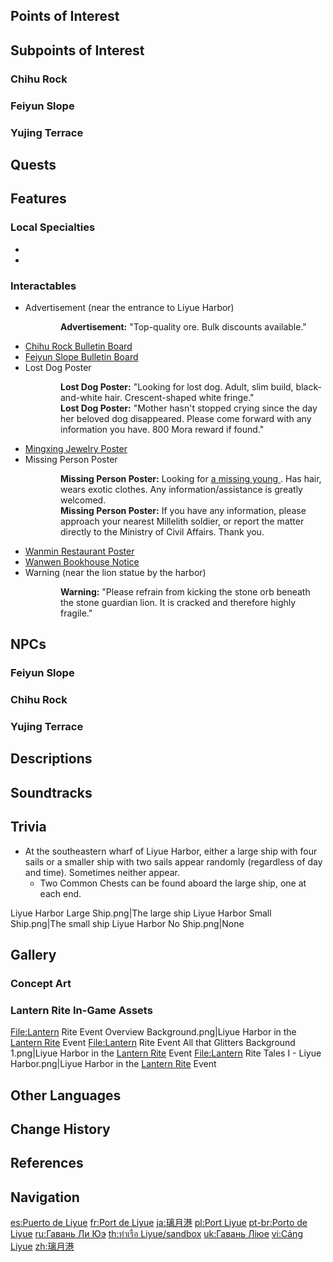 {{About|the city|the nation|Liyue|the soundtrack|Liyue (Soundtrack)}}
{{Location Infobox
|image        = <gallery>
Liyue Harbor.png|In-game
Liyue Harbor Map.png|Map
</gallery>
|type         = Subarea
|type2        = Main City
|region       = Liyue
|area         = Sea of Clouds
}}
{{Location Intro|{{Lang|'''Liyue Harbor'''|zh=璃月港|zh_rm=Líyuè-gǎng|zh_tl=Liyue Harbor}}|description=<p>Before the [[Archon War]], [[Rex Lapis]] brought his people south of [[Mt. Tianheng]], to found what is now known as Liyue Harbor. They tried to expand their city to [[Guili Plains]], but after [[Guizhong]] died during the [[Archon War]], they moved back to Liyue Harbor. </p>}}

==Points of Interest==
{{Locations by Category Table
|Liyue Harbor Locations
|type = Points of Interest
|not = Points of Interest with Parent Points of Interest
|not2 = Bulletin Boards}}

==Subpoints of Interest==
===Chihu Rock===
{{Locations by Category List
|Chihu Rock Locations&Points of Interest with Parent Points of Interest
|not = Bulletin Boards}}

===Feiyun Slope===
{{Locations by Category List
|Feiyun Slope Locations&Points of Interest with Parent Points of Interest
|not = Bulletin Boards|2}}

===Yujing Terrace===
{{Locations by Category List
|Yujing Terrace Locations&Points of Interest with Parent Points of Interest
|not = Bulletin Boards}}

==Quests==
{{Quests by Category List|heo=1}}

==Features==
===Local Specialties===
*{{Item|Glaze Lily}}
*{{Item|Silk Flower}}

===Interactables===
* Advertisement (near the entrance to Liyue Harbor)
{{Dialogue Start}}
::'''Advertisement:''' "Top-quality ore. Bulk discounts available."
{{Dialogue End}}
*[[Chihu Rock Bulletin Board]]
*[[Feiyun Slope Bulletin Board]]
*Lost Dog Poster
{{Dialogue Start}}
::'''Lost Dog Poster:''' "Looking for lost dog. Adult, slim build, black-and-white hair. Crescent-shaped white fringe."
::'''Lost Dog Poster:''' "Mother hasn't stopped crying since the day her beloved dog disappeared. Please come forward with any information you have. 800 Mora reward if found."
{{Dialogue End}}
*[[Mingxing Jewelry#Mingxing Jewelry Poster|Mingxing Jewelry Poster]]
*Missing Person Poster
{{Dialogue Start}}
::'''Missing Person Poster:''' Looking for [[Traveler's Sibling|a missing young {{MC|m=female|f=male}}]]. Has {{sic|blond}} hair, wears exotic clothes. Any information/assistance is greatly welcomed.
::'''Missing Person Poster:''' If you have any information, please approach your nearest Millelith soldier, or report the matter directly to the Ministry of Civil Affairs. Thank you.
{{Dialogue End}}
*[[Wanmin Restaurant#Wanmin Restaurant Poster|Wanmin Restaurant Poster]]
*[[Wanwen Bookhouse#Wanwen Bookhouse Notice|Wanwen Bookhouse Notice]]
*Warning (near the lion statue by the harbor)
{{Dialogue Start}}
::'''Warning:''' "Please refrain from kicking the stone orb beneath the stone guardian lion. It is cracked and therefore highly fragile."
{{Dialogue End}}

==NPCs==
===Feiyun Slope===
{{Transclude|Feiyun Slope|NPCs}}

===Chihu Rock===
{{Transclude|Chihu Rock|NPCs}}

===Yujing Terrace===
{{Transclude|Yujing Terrace|NPCs}}

==Descriptions==
{{Description|A prosperous port city where a thousand ships drop anchor. Under the aegis of countless contracts and regulations, innumerable goods change hands and grace the seven nations with their presence. Welcome to Liyue, wayfaring Traveler.|Viewpoint, [[Where Merchants Flock And All Ships Dock]]}}
{{Description|The establishment of the harbor kicked off Liyue's seafaring trade. As Teyvat's largest market harbor, the sheer amount of goods that flow to and from it is simply incomparable for other ports.<br>Every year during the [[Lantern Rite]] you can see thousands of lanterns ascend into the night sky &mdash; a Liyue event that you can't afford to miss.|[https://genshin.hoyoverse.com/en/map Exploration], Genshin Impact Official Site}}

==Soundtracks==
{{Soundtracks by Category Table|type=location}}

==Trivia==
* At the southeastern wharf of Liyue Harbor, either a large ship with four sails or a smaller ship with two sails appear randomly (regardless of day and time). Sometimes neither appear.
** Two Common Chests can be found aboard the large ship, one at each end.
<gallery>
Liyue Harbor Large Ship.png|The large ship
Liyue Harbor Small Ship.png|The small ship
Liyue Harbor No Ship.png|None
</gallery>

==Gallery==

=== Concept Art ===
{{Files by Category Gallery|Liyue Harbor Concept Art}}

=== Lantern Rite In-Game Assets ===
<gallery>
File:Lantern Rite Event Overview Background.png|Liyue Harbor in the [[Lantern Rite]] Event
File:Lantern Rite Event All that Glitters Background 1.png|Liyue Harbor in the [[Lantern Rite]] Event
File:Lantern Rite Tales I - Liyue Harbor.png|Liyue Harbor in the [[Lantern Rite]] Event
</gallery>

==Other Languages==
{{Other Languages
|en      = Liyue Harbor
|zhs     = 璃月港
|zhs_rm  = Líyuè-gǎng
|zht     = 璃月港
|zht_rm  = Líyuè-gǎng
|zh_tl   = [[Liyue]] Harbor
|ja      = {{Rubi|璃|リー|月|ユェ|港|こう}}
|ja_rm   = Riiywe-kou<ref>[[Map]], Label: Liyue Harbor (Japanese)</ref>
|ja_tl   = Liyue Harbor
|ko      = 리월항
|ko_rm   = Riwol-hang
|ko_tl   = Liyue Harbor
|es      = Liyue
|fr      = Port de Liyue
|fr_tl   = Liyue Harbor
|ru      = Гавань Ли Юэ
|ru_tl   = Liyue Harbor
|th      = Liyue
|vi      = {{tt|Cảng|港}} Liyue
|vi_tl   = Liyue Harbor
|de      = Liyue
|id      = Liyue Harbor
|pt      = Porto de Liyue
|pt_tl   = Liyue Harbor
|tr      = Liyue Limanı
|tr_tl   = Liyue Harbor
|it      = Porto di Liyue
|it_tl   = Liyue Harbor
}}

==Change History==
{{Change History|1.0}}

==References==
{{Reflist}}

==Navigation==
{{PoI Navbox|Liyue|state=collapsed}}
{{Area Navbox|Liyue}}

[[es:Puerto de Liyue]]
[[fr:Port de Liyue]]
[[ja:璃月港]]
[[pl:Port Liyue]]
[[pt-br:Porto de Liyue]]
[[ru:Гавань Ли Юэ]]
[[th:ท่าเรือ Liyue/sandbox]]
[[uk:Гавань Ліюе]]
[[vi:Cảng Liyue]]
[[zh:璃月港]]
